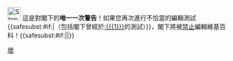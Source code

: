 [[File:Stop hand nuvola.svg|left|30px|link=]] 這是對閣下的'''唯一一次警告'''！如果您再次進行不恰當的編輯測試{{<includeonly>safesubst:</includeonly>#if:{{{1|}}}|（包括閣下曾經於[[:{{{1}}}]]的測試）}}，閣下將被[[Wikipedia:封禁方針|禁止]]編輯維基百科！{{<includeonly>safesubst:</includeonly>#if:{{{2|}}}|{{{2}}}|}}<!-- Template:uw-test4 --><noinclude>
{{Templatesnotice|series = uw-test|max = 4im|s1 = uw-test4im |notwinkle=yes}}
[[Category:用戶警告模板|壞]]
</noinclude>